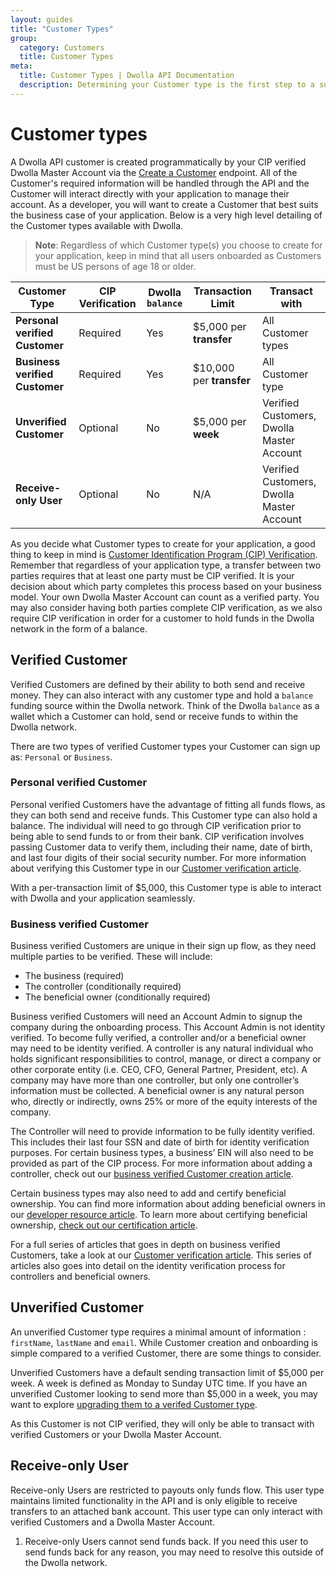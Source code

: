 ```yaml
---
layout: guides
title: "Customer Types"
group:
  category: Customers
  title: Customer Types
meta:
  title: Customer Types | Dwolla API Documentation
  description: Determining your Customer type is the first step to a successful integration.
---
```


# Customer types

A Dwolla API customer is created programmatically by your CIP verified Dwolla Master Account via the [Create a Customer](https://docs.dwolla.com/#create-a-customer) endpoint. All of the Customer's required information will be handled through the API and the Customer will interact directly with your application to manage their account. As a developer, you will want to create a Customer that best suits the business case of your application. Below is a very high level detailing of the Customer types available with Dwolla.

> **Note**: Regardless of which Customer type(s) you choose to create for your application, keep in mind that all users onboarded as Customers must be US persons of age 18 or older.

| **Customer Type**              | CIP Verification | Dwolla `balance` | Transaction Limit         | Transact with                             |
| ------------------------------ | ---------------- | ---------------- | ------------------------- | ----------------------------------------- |
| **Personal verified Customer** | Required         | Yes              | \$5,000 per **transfer**  | All Customer types                        |
| **Business verified Customer** | Required         | Yes              | \$10,000 per **transfer** | All Customer type                         |
| **Unverified Customer**        | Optional         | No               | \$5,000 per **week**      | Verified Customers, Dwolla Master Account |
| **Receive-only User**          | Optional         | No               | N/A                       | Verified Customers, Dwolla Master Account |

As you decide what Customer types to create for your application, a good thing to keep in mind is [Customer Identification Program (CIP) Verification](https://www.dwolla.com/updates/guide-to-cip-customer-identification-program-dwolla-payments-api/). Remember that regardless of your application type, a transfer between two parties requires that at least one party must be CIP verified. It is your decision about which party completes this process based on your business model. Your own Dwolla Master Account can count as a verified party. You may also consider having both parties complete CIP verification, as we also require CIP verification in order for a customer to hold funds in the Dwolla network in the form of a balance.

## Verified Customer

Verified Customers are defined by their ability to both send and receive money. They can also interact with any customer type and hold a `balance` funding source within the Dwolla network. Think of the Dwolla `balance` as a wallet which a Customer can hold, send or receive funds to within the Dwolla network.

There are two types of verified Customer types your Customer can sign up as: `Personal` or `Business`.

### Personal verified Customer

Personal verified Customers have the advantage of fitting all funds flows, as they can both send and receive funds. This Customer type can also hold a balance. The individual will need to go through CIP verification prior to being able to send funds to or from their bank. CIP verification involves passing Customer data to verify them, including their name, date of birth, and last four digits of their social security number. For more information about verifying this Customer type in our [Customer verification article](/resources/personal-verified-customer/create-personal-verified-customers.html).

With a per-transaction limit of \$5,000, this Customer type is able to interact with Dwolla and your application seamlessly.

### Business verified Customer

Business verified Customers are unique in their sign up flow, as they need multiple parties to be verified. These will include:

- The business (required)
- The controller (conditionally required)
- The beneficial owner (conditionally required)

Business verified Customers will need an Account Admin to signup the company during the onboarding process. This Account Admin is not identity verified. To become fully verified, a controller and/or a beneficial owner may need to be identity verified. A controller is any natural individual who holds significant responsibilities to control, manage, or direct a company or other corporate entity (i.e. CEO, CFO, General Partner, President, etc). A company may have more than one controller, but only one controller’s information must be collected. A beneficial owner is any natural person who, directly or indirectly, owns 25% or more of the equity interests of the company.

The Controller will need to provide information to be fully identity verified. This includes their last four SSN and date of birth for identity verification purposes. For certain business types, a business’ EIN will also need to be provided as part of the CIP process. For more information about adding a controller, check out our [business verified Customer creation article](https://developers.dwolla.com/resources/business-verified-customer/create-business-verified-customers.html).

Certain business types may also need to add and certify beneficial ownership. You can find more information about adding beneficial owners in our [developer resource article](https://developers.dwolla.com/resources/business-verified-customer/adding-beneficial-owners.html). To learn more about certifying beneficial ownership, [check out our certification article](https://developers.dwolla.com/resources/business-verified-customer/handling-beneficial-owner-certification.html).

For a full series of articles that goes in depth on business verified Customers, take a look at our [Customer verification article](https://developers.dwolla.com/resources/business-verified-customer.html). This series of articles also goes into detail on the identity verification process for controllers and beneficial owners.

## Unverified Customer

An unverified Customer type requires a minimal amount of information : `firstName`, `lastName` and `email`. While Customer creation and onboarding is simple compared to a verified Customer, there are some things to consider.

Unverified Customers have a default sending transaction limit of $5,000 per week. A week is defined as Monday to Sunday UTC time. If you have an unverified Customer looking to send more than $5,000 in a week, you may want to explore [upgrading them to a verifed Customer type](https://docs.dwolla.com/#update-a-customer).

As this Customer is not CIP verified, they will only be able to transact with verified Customers or your Dwolla Master Account.

## Receive-only User

Receive-only Users are restricted to payouts only funds flow. This user type maintains limited functionality in the API and is only eligible to receive transfers to an attached bank account. This user type can only interact with verified Customers and a Dwolla Master Account.

<ol class="alerts">
  <li class="alert icon-alert-info">
    Receive-only Users cannot send funds back. If you need this user to send
    funds back for any reason, you may need to resolve this outside of the
    Dwolla network.
  </li>
</ol>
